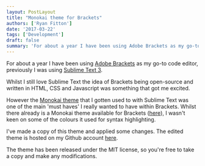 ```yaml
---
layout: PostLayout
title: "Monokai theme for Brackets"
authors: ['Ryan Fitton']
date: '2017-03-22'
tags: ['Development']
draft: false
summary: 'For about a year I have been using Adobe Brackets as my go-to code editor, previously I was using Sublime Text 3. Whilst I still love Sublime Text the idea of Brackets being open-source and written in HTML, CSS and Javascript was something that got me excited. However the Monokai theme that I gotten used...'
---
```


For about a year I have been using [Adobe Brackets](http://brackets.io/) as my go-to code editor, previously I was using [Sublime Text 3](https://www.sublimetext.com/).

Whilst I still love Sublime Text the idea of Brackets being open-source and written in HTML, CSS and Javascript was something that got me excited.

However the [Monokai theme](https://github.com/jonschlinkert/sublime-monokai-extended) that I gotten used to with Sublime Text was one of the main 'must haves' I really wanted to have within Brackets. Whilst there already is a Monokai theme available for Brackets ([here](https://github.com/Brackets-Themes/Monokai)), I wasn't keen on some of the colours it used for syntax highlighting.

I've made a copy of this theme and applied some changes. The edited theme is hosted on my Github account [here](https://github.com/ryanfitton/monokai-theme-for-brackets).

The theme has been released under the MIT license, so you're free to take a copy and make any modifications.
